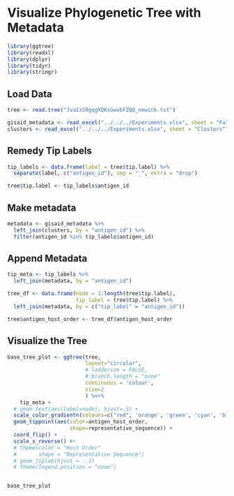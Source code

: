 # Visualize Phylogenetic Tree with Metadata

```r
library(ggtree)
library(readxl)
library(dplyr)
library(tidyr)
library(stringr)
```

## Load Data

```r
tree <- read.tree("JvaIzS9gqgXQKsGwvbFZQQ_newick.txt")

gisaid_metadata <- read_excel("../../../Experiments.xlsx", sheet = "Full List Antigens")
clusters <- read_excel("../../../Experiments.xlsx", sheet = "Clusters")

```


## Remedy Tip Labels

```r
tip_labels <- data.frame(label = tree$tip.label) %>% 
  separate(label, c("antigen_id"), sep = "_", extra = "drop")

tree$tip.label <- tip_labels$antigen_id
```


## Make metadata

```r
metadata <- gisaid_metadata %>%
  left_join(clusters, by = "antigen_id") %>% 
  filter(antigen_id %in% tip_labels$antigen_id)
```

## Append Metadata

```r
tip_meta <- tip_labels %>%
  left_join(metadata, by = "antigen_id")

tree_df <- data.frame(node = 1:length(tree$tip.label),
                      tip_label = tree$tip.label) %>% 
  left_join(metadata, by = c("tip_label" = "antigen_id"))

tree$antigen_host_order <- tree_df$antigen_host_order 
```


## Visualize the Tree

```r
base_tree_plot <- ggtree(tree,
                         layout="circular", 
                         # ladderize = FALSE, 
                         # branch.length = "none"
                         continuous = 'colour',
                         size=2
                         ) %<+% 
    tip_meta +
  # geom_text(aes(label=node), hjust=.3) +
  scale_color_gradientn(colours=c("red", 'orange', 'green', 'cyan', 'blue')) +
  geom_tippoint(aes(color=antigen_host_order,
                    shape=representative_sequence)) +
  coord_flip() +
  scale_x_reverse() #+
  # theme(color = "Host Order"
  #       shape = "Representative Sequence")
  # geom_tiplab(hjust = -.1)
  # theme(legend.position = "none")


base_tree_plot
```

